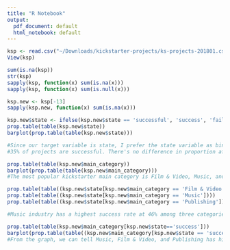 ```yaml
---
title: "R Notebook"
output:
  pdf_document: default
  html_notebook: default
---
```



```r
ksp <- read.csv("~/Downloads/kickstarter-projects/ks-projects-201801.csv")
View(ksp) 
```


```r
sum(is.na(ksp))
str(ksp)
sapply(ksp, function(x) sum(is.na(x)))
sapply(ksp, function(x) sum(is.null(x)))
```


```r
ksp.new <- ksp[-13]
sapply(ksp.new, function(x) sum(is.na(x)))
```

```r
ksp.new$state <- ifelse(ksp.new$state == 'successful', 'success', 'fail')
prop.table(table(ksp.new$state))
barplot(prop.table(table(ksp.new$state)))

#Since our target variable is state, I prefer the state variable as binary - either success or fail. 
#35% of projects are successful. There's no difference in proportion after changing to binary. 
```
```r
prop.table(table(ksp.new$main_category))
barplot(prop.table(table(ksp.new$main_category)))
#The most popular kickstarter main category is Film & Video, Music, and Journalism. Let's take a look at their success rate. 
```


```r
prop.table(table((ksp.new$state[ksp.new$main_category == 'Film & Video'])))
prop.table(table((ksp.new$state[ksp.new$main_category == 'Music'])))
prop.table(table((ksp.new$state[ksp.new$main_category == 'Publishing'])))

#Music industry has a highest success rate at 46% among three categories.

```



```r
prop.table(table(ksp.new$main_category[ksp.new$state=='success']))
barplot(prop.table(table((ksp.new$main_category[ksp.new$state == 'success']))))
#From the graph, we can tell Music, Film & Video, and Publishing has highest proportion of success. 
```


```r

```



```r

```

